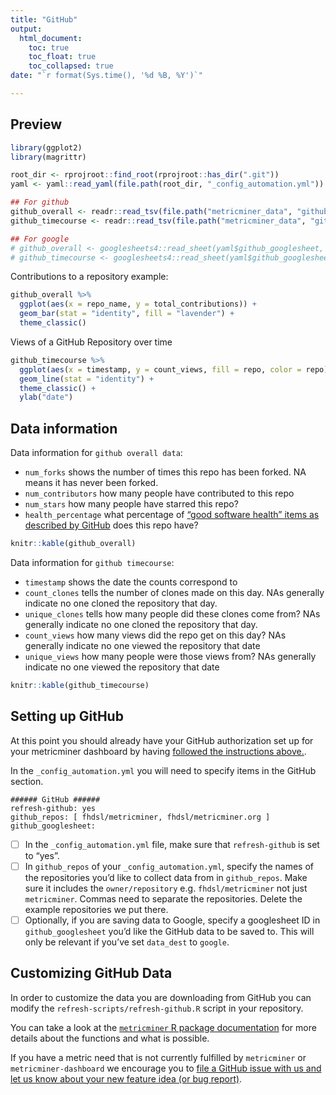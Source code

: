 ```yaml
---
title: "GitHub"
output: 
  html_document:
    toc: true
    toc_float: true
    toc_collapsed: true
date: "`r format(Sys.time(), '%d %B, %Y')`"

---
```


## Preview

```r
library(ggplot2)
library(magrittr)

root_dir <- rprojroot::find_root(rprojroot::has_dir(".git"))
yaml <- yaml::read_yaml(file.path(root_dir, "_config_automation.yml"))

## For github
github_overall <- readr::read_tsv(file.path("metricminer_data", "github", "github.tsv"))
github_timecourse <- readr::read_tsv(file.path("metricminer_data", "github", "github_timecourse.tsv"))

## For google
# github_overall <- googlesheets4::read_sheet(yaml$github_googlesheet, sheet = "overall_stats")
# github_timecourse <- googlesheets4::read_sheet(yaml$github_googlesheet, sheet = "timecourse")
```

Contributions to a repository example:

```r
github_overall %>% 
  ggplot(aes(x = repo_name, y = total_contributions)) + 
  geom_bar(stat = "identity", fill = "lavender") + 
  theme_classic()
```

Views of a GitHub Repository over time 

```r
github_timecourse %>% 
  ggplot(aes(x = timestamp, y = count_views, fill = repo, color = repo)) + 
  geom_line(stat = "identity") + 
  theme_classic() + 
  ylab("date")
```

## Data information 

Data information for `github overall data`:

- `num_forks` shows the number of times this repo has been forked. NA means it has never been forked. 
- `num_contributors` how many people have contributed to this repo
- `num_stars` how many people have starred this repo?
- `health_percentage` what percentage of ["good software health" items as described by GitHub](https://docs.github.com/en/communities/setting-up-your-project-for-healthy-contributions/about-community-profiles-for-public-repositories) does this repo have? 

```r
knitr::kable(github_overall)
```

Data information for `github timecourse`:

- `timestamp` shows the date the counts correspond to
- `count_clones` tells the number of clones made on this day. NAs generally indicate no one cloned the repository that day. 
- `unique_clones` tells how many people did these clones come from? NAs generally indicate no one cloned the repository that day.
- `count_views` how many views did the repo get on this day? NAs generally indicate no one viewed the repository that date
- `unique_views` how many people were those views from? NAs generally indicate no one viewed the repository that date

```r
knitr::kable(github_timecourse)
```

## Setting up GitHub

At this point you should already have your GitHub authorization set up for your metricminer dashboard by having [followed the instructions above.](#setting-up-your-dashboard-repository).

In the `_config_automation.yml` you will need to specify items in the GitHub section.
```
###### GitHub ######
refresh-github: yes
github_repos: [ fhdsl/metricminer, fhdsl/metricminer.org ]
github_googlesheet:
```

- [ ] In the `_config_automation.yml` file, make sure that `refresh-github` is set to "yes".
- [ ] In `github_repos` of your `_config_automation.yml`, specify the names of the repositories you'd like to collect data from in `github_repos`. Make sure it includes the `owner/repository` e.g. `fhdsl/metricminer` not just `metricminer`. Commas need to separate the repositories. Delete the example repositories we put there.
- [ ] Optionally, if you are saving data to Google, specify a googlesheet ID in `github_googlesheet` you'd like the GitHub data to be saved to. This will only be relevant if you've set `data_dest` to `google`.

## Customizing GitHub Data 

In order to customize the data you are downloading from GitHub you can modify the 
`refresh-scripts/refresh-github.R` script in your repository. 

You can take a look at the [`metricminer` R package documentation](https://hutchdatascience.org/metricminer/articles/getting-started.html) for more details about the functions and what is possible. 

If you have a metric need that is not currently fulfilled by `metricminer` or `metricminer-dashboard` we encourage you to [file a GitHub issue with us and let us know about your new feature idea (or bug report)](https://github.com/fhdsl/metricminer/issues/new/choose). 
